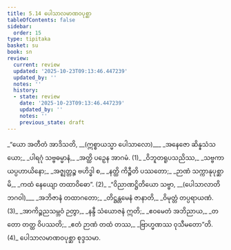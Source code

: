 ```yaml
---
title: 5.14 ပေါသာလမာဏဝပုစ္ဆာ
tableOfContents: false
sidebar:
  order: 15
type: tipitaka
basket: su
book: sn
review:
  current: review
  updated: '2025-10-23T09:13:46.447239'
  updated_by: ''
  notes: ''
  history:
  - state: review
    date: '2025-10-23T09:13:46.447239'
    updated_by: ''
    notes: ''
    previous_state: draft
---
```



<ReviewStatus review={frontmatter.review} showDetails={true} />

<HypothesisAnnotation frontmatter={frontmatter} />

<DynamicBreadcrumb />

<Division number="1119" book="sn" e="ch" v="18" p="447">

<Paragraph number="1318" type="verses" book="sn">
_“ယော အတီတံ အာဒိသတိ, __(ဣစ္စာယသ္မာ ပေါသာလော)___  
_အနေဇော ဆိန္နသံသယော;_  
_ပါရဂုံ သဗ္ဗဓမ္မာနံ,_  
_အတ္ထိ ပဉှေန အာဂမံ. (1)_  

</Paragraph>

</Division>
<Division number="1120" book="sn" e="ch" v="18" p="447">

<Paragraph number="1319" type="verses" book="sn">
_ဝိဘူတရူပသညိဿ,_  
_သဗ္ဗကာယပ္ပဟာယိနော;_  
_အဇ္ဈတ္တဉ္စ ဗဟိဒ္ဓါ စ,_  
_နတ္ထိ ကိဉ္စီတိ ပဿတော;_  
_ဉာဏံ သက္ကာနုပုစ္ဆာမိ,_  
_ကထံ နေယျော တထာဝိဓော”. (2)_  

</Paragraph>

</Division>
<Division number="1121" book="sn" e="ch" v="18" p="447">

<Paragraph number="1320" type="verses" book="sn">
_“ဝိညာဏဋ္ဌိတိယော သဗ္ဗာ, __(ပေါသာလာတိ ဘဂဝါ)___  
_အဘိဇာနံ တထာဂတော;_  
_တိဋ္ဌန္တမေနံ ဇာနာတိ,_  
_ဝိမုတ္တံ တပ္ပရာယဏံ. (3)_  

</Paragraph>

</Division>
<Division number="1122" book="sn" e="ch" v="18" p="447">

<Paragraph number="1321" type="verses" book="sn">
_အာကိဉ္စညသမ္ဘဝံ ဉတွာ,_  
_နန္ဒီ သံယောဇနံ ဣတိ;_  
_ဧဝမေတံ အဘိညာယ,_  
_တတော တတ္ထ ဝိပဿတိ;_  
_ဧတံ ဉာဏံ တထံ တဿ,_  
_ဗြာဟ္မဏဿ ဝုသီမတော”တိ. (4)_  


</Paragraph>
</Division>

<Paragraph number="1322" type="center" book="sn">
ပေါသာလမာဏဝပုစ္ဆာ စုဒ္ဒသမာ.
</Paragraph>